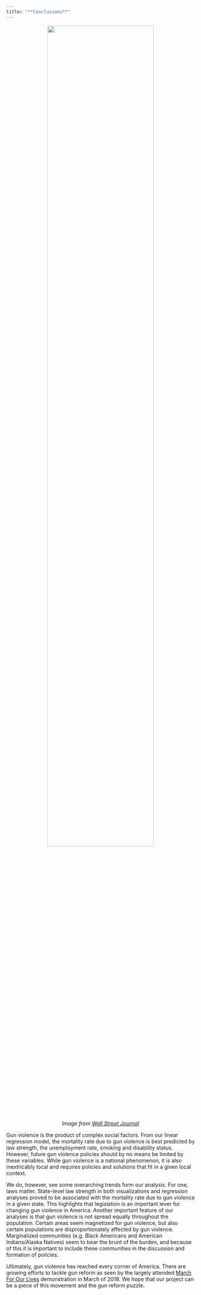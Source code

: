 ```yaml
---
title: "**Conclusions**"
---
```


<center>
<img src="images/Wall_Street_J_photo.jpg" style="width:75%">  
*Image from* [*Wall Street Journal*](https://www.wsj.com/articles/thousands-of-students-expected-to-walk-out-on-columbine-anniversary-1524216600)
</center>

Gun violence is the product of complex social factors. From our linear regression model, the mortality rate due to gun violence is best predicted by law strength, the unemployment rate, smoking and disability status. However, future gun violence policies should by no means be limited by these variables. While gun violence is a national phenomenon, it is also inextricably local and requires policies and solutions that fit in a given local context. 

We do, however, see some overarching trends form our analysis. For one, laws matter. State-level law strength in both visualizations and regression analyses proved to be associated with the mortality rate due to gun violence in a given state. This highlights that legislation is an important lever for changing gun violence in America. Another important feature of our analyses is that gun violence is not spread equally throughout the population. Certain areas seem magnetized for gun violence, but also certain populations are disproportionately affected by gun violence. Marginalized communities (e.g. Black Americans and American Indians/Alaska Natives) seem to bear the brunt of the burden, and because of this it is important to include these communities in the discussion and formation of policies. 

Ultimately, gun violence has reached every corner of America. There are growing efforts to tackle gun reform as seen by the largely attended [March For Our Lives](https://marchforourlives.com) demonstration in March of 2018. We hope that our project can be a piece of this movement and the gun reform puzzle. 
